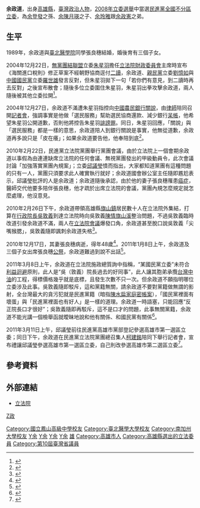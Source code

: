 {{Infobox AM
| name                = 余政道
| image               =
| office              = {{ROC}}第4-7屆[[立法委員|立法委員]]
| term_start          = 1999年2月1日
| term_end            = 2012年1月31日
| constituency        = [[高雄市立法委員選舉區|高雄縣選舉區]]（第4-6屆）<br>[[全國不分區及僑居國外國民選區|全國不分區及僑居國外國民選區]]（第7屆）
| sex                 = 男
| birth_date          = {{Birth date and age|1963|9|27}}
| birth_place         = {{TWN}}[[高雄縣|高雄縣]]<br>（今[[高雄市|高雄市]]）
| nationality         = {{ROC}}
| party               = {{DPP}}
| spouse              = 張良穗(歿)
| children            = 三個子女
| parents = [[余陳月瑛|余陳月瑛]]（母）
| relatives = [[余登發|余登發]]（祖父）<br/>[[黃余綉鸞|黃余綉鸞]]（姑姑）<br/>[[余玲雅|余玲雅]]（姐姐）<br/>[[余政憲|余政憲]]（哥哥）
| educate = 
*臺灣省立鳳山中學畢業
*[[臺北醫學院|臺北醫學院]]畢業
*美國[[南加州大學|南加州大學]]公共行政法學碩士
*美國[[紐澤西州立大學|紐澤西州立大學]]財務金融研究所
*美國南加州大學公共行政法學博士班研究
| past = 
*保護高屏溪綠色聯盟成員
*余登發文教基金會執行長
*[[高苑高級工商職業學校|高苑高級工商職業學校]]董事
*[[臺灣省議會|臺灣省議會]]（第十屆）議員<br><span style="color: blue;">(1994年-1999年)</span>
*立法院（第四屆）委員<br><span style="color: blue;">(1999年2月1日-2002年1月31日)</span>
*立法院（第五屆）委員<br><span style="color: blue;">(2002年2月1日-2005年1月31日)</span>
*立法院（第六屆）委員<br><span style="color: blue;">(2005年2月1日-2008年1月31日)</span>
*立法院（第七屆）委員<br><span style="color: blue;">(2008年2月1日-2012年1月31日)</span>
*民主進步黨[[正義連線|正義連線]]執行委員
*民主進步黨立法院黨團副幹事長
*大高雄受暴婦女保護網路召集人
}}

'''余政道'''{{BD|1963年|9月27日|||}}，出身[[高雄縣|高雄縣]]，[[臺灣|臺灣]][[政治人物|政治人物]]，[[2008年中華民國立法委員選舉|2008年立委選舉]]中當選[[民進黨|民進黨]][[全國不分區|全國不分區]][[立委|立委]]，為[[余登發|余登發]]之孫、[[余陳月瑛|余陳月瑛]]之子、[[余玲雅|余玲雅]]跟[[余政憲|余政憲]]之弟。

==生平==
1989年，余政道與[[臺北醫學院|臺北醫學院]]同學張良穗結婚，婚後育有三個子女。

2004年12月22日，[[無黨團結聯盟|無黨團結聯盟]]立委[[朱星羽|朱星羽]]擔任[[立法院財政委員會|立法院財政委員會]]主席時宣布《海關進口稅則》修正草案不經朝野協商逕付[[二讀|二讀]]，余政道、[[親民黨|親民黨]]立委[[劉憶如|劉憶如]]與[[中國國民黨|中國國民黨]]立委[[羅世雄|羅世雄]]發言反對，但朱星羽拋下一句「若你們有意見，到二讀時再去反對」之後宣布散會；隨後多位立委圍住朱星羽，朱星羽出拳攻擊余政道，兩人隨後被其他立委拉開<ref>{{cite news|language=zh-tw|author=李鴻典|title=今日人物／57歲猝逝！ 敢做敢言朱星羽 草莽衝撞立法院|url=http://www.nownews.com/n/2013/02/18/324506|publisher=[[今日新聞網|今日新聞網]]|date=2013-02-18|accessdate=2016-08-21|archive-date=2016-08-21|archive-url=https://web.archive.org/web/20160821221754/http://www.nownews.com/n/2013/02/18/324506|dead-url=no}}</ref>。

2004年12月27日，余政道不滿遭朱星羽指控向[[中國農民銀行|中國農民銀行]][[關說|關說]]，由[[律師|律師]]陪同召開[[記者會|記者會]]，強調事實是他做「選民服務」幫助選民協商還款、減少銀行[[呆帳|呆帳]]，他希望朱星羽公開道歉，否則他將控告朱星羽[[誹謗罪|誹謗罪]]。同日，朱星羽回應，「關說」與「選民服務」都是一樣的意思，余政道陪人到銀行關說是事實，他無從道歉，余政道再多說只是「皮在癢」；如果余政道要告他，他奉陪到底<ref>{{cite news|language=zh-tw|author=[[李八方|李八方]]|title=朱星羽：余政道皮在癢|url=http://www.appledaily.com.tw/appledaily/article/forum/20041228/1476982|publisher=[[台灣蘋果日報|台灣蘋果日報]]|date=2004-12-28|accessdate=2016-08-21|archive-date=2017-01-13|archive-url=https://web.archive.org/web/20170113094007/http://www.appledaily.com.tw/appledaily/article/forum/20041228/1476982/|dead-url=no}}</ref>。

2010年2月22日，民進黨立法院黨團舉行黨團會議，由於立法院上一個會期余政道以事假為由連連缺席立法院的任何會議、無視黨團發出的甲級動員令，此次會議討論「加強落實黨團內規案」；立委[[邱議瑩|邱議瑩]]憤而指出，大家都知道黨團有這種問題的只有一人，黨團只須要求此人確實執行就好；余政道國會辦公室主任隨即尷尬表示，邱議瑩批評的人是余政道；余政道隨後承認，由於他的妻子張良穗罹患[[癌症|癌症]]，醫師交代他要多陪伴張良穗，他才疏於出席立法院的會議，黨團內規怎麼規定就怎麼處理，他沒意見。 

2010年2月26日下午，余政道帶領高雄縣[[旗山區|旗山鎮]]居民數十人在立法院外集結，打算在[[行政院長|行政院長]][[吳敦義|吳敦義]]到達立法院時向吳敦義[[陳情|陳情]][[旗山溪|旗山溪]]整治問題，不過吳敦義臨時改道引發余政道不滿，兩人在[[立法院會議|立法院會議]]爆發口角，余政道甚至脫口說吳敦義「尖嘴猴腮」，吳敦義隨即諷刺余政道失格<ref>{{Cite web |url=http://video.chinatimes.com/video-bydate-cnt.aspx?cid=1&nid=27179 |title=尖嘴猴腮vs.蛔蟲 余政道質詢 吳揆回譏 |accessdate=2014-08-02 |archive-date=2015-01-21 |archive-url=https://web.archive.org/web/20150121192941/http://video.chinatimes.com/video-bydate-cnt.aspx?cid=1&nid=27179 |dead-url=no }}</ref>。

2010年12月17日，其妻張良穗病逝，得年48歲<ref>{{Cite web |url=http://www.idn.com.tw/news/news_content.php?catid=5&catsid=6&catdid=0&artid=20110108abcd014 |title=立委余政道夫人張良穗 昨彌撒安葬 |accessdate=2014-08-02 |archive-date=2019-05-02 |archive-url=https://web.archive.org/web/20190502141933/http://www.idn.com.tw/news/news_content.php?catid=5&catsid=6&catdid=0&artid=20110108abcd014 |dead-url=no }}</ref>。2011年1月8日上午，余政道及三個子女出席張良穗[[公祭|公祭]]，余政道難過到說不出話<ref>{{Cite web |url=http://news.cts.com.tw/cts/general/201101/201101080648130.html |title=妻乳癌病逝 余政道悲痛哭紅眼 |accessdate=2014-08-02 |archive-date=2019-05-02 |archive-url=https://web.archive.org/web/20190502233037/https://news.cts.com.tw/cts/general/201101/201101080648130.html |dead-url=no }}</ref>。

2011年3月8日上午，余政道在立法院施政總質詢中指稱，“某國民黨立委”未符合[[利益迴避|利益迴避]]原則，此人是“吳（敦義）院長過去的好同事”，此人讓其胞弟承攬[[台灣中油|台灣中油]]的工程，得標價格幾乎就是底標，且發生次數不只一次。但余政道不願指明哪位立委涉及此事。吳敦義隨即駁斥，這和黨籍無關，請余政道不要對黨籍做無謂的影射，全台灣最大的貪污犯就是民進黨籍（暗指[[陳水扁家庭密帳案|陳水扁家庭密帳案]]），「國民黨裡面有壞蛋」與「民進黨裡面也有好人」是一樣的道理。余政道一時語塞，只能回應“反正院長口才很好”；吳敦義隨即再駁斥，這不是口才的問題，此事無關黨籍，余政道不能光講一個檢舉函就曖昧地說和他有關係、和國民黨有關係<ref>{{Cite web |url=http://hk.crntt.com/doc/1016/2/1/5/101621525.html |title=吳敦義嗆最大貪污犯是民進黨籍 綠委語塞 |accessdate=2014-08-02 |archive-date=2019-05-02 |archive-url=https://web.archive.org/web/20190502095819/http://hk.crntt.com/doc/1016/2/1/5/101621525.html |dead-url=no }}</ref>。

2011年3月11日上午，邱議瑩前往民進黨高雄市黨部登記參選高雄市第一選區立委；同日下午，余政道在民進黨立法院黨團總召集人[[柯建銘|柯建銘]]陪同下舉行記者會，宣布禮讓邱議瑩參選高雄市第一選區立委，自己則改參選高雄市第二選區立委<ref>{{cite news|language=zh-tw|author=王鼎鈞|title=邱議瑩轉戰高雄市 余政道禮讓換區選立委|url=https://newtalk.tw/news/view/2011-03-11/12670|publisher=[[新頭殼|新頭殼]]|date=2011-03-11|accessdate=2017-01-22|archive-date=2019-05-02|archive-url=https://web.archive.org/web/20190502083214/https://newtalk.tw/news/view/2011-03-11/12670|dead-url=no}}</ref>。


==參考資料==
{{reflist}}

==外部連結==
*[http://www.ly.gov.tw/03_leg/0301_main/legIntro.action?lgno=00012&stage=7 立法院] {{Wayback|url=http://www.ly.gov.tw/03_leg/0301_main/legIntro.action?lgno=00012&stage=7 |date=20160304115148 }}

{{中華民國第四屆立法委員}}
{{中華民國第五屆立法委員}}
{{中華民國第六屆立法委員}}
{{中華民國第七屆立法委員}}
{{DEFAULTSORT: Yu, Jan-Daw}}
[[Category:國立鳳山高級中學校友|Category:國立鳳山高級中學校友]]
[[Category:臺北醫學大學校友|Category:臺北醫學大學校友]]
[[Category:南加州大學校友|Category:南加州大學校友]]
[[Category:第四屆立法院立法委員|Y余]]
[[Category:第五屆立法院立法委員|Y余]]
[[Category:第六屆立法院立法委員|Y余]]
[[Category:第七屆立法院立法委員|Y余]]
[[Category:民主進步黨籍立法委員|雄]]
[[category:余家班|Z政]]
[[Category:高雄市人|Category:高雄市人]]
[[Category:高雄縣選出的立法委員|Category:高雄縣選出的立法委員]]
[[Category:第10屆臺灣省議員|Category:第10屆臺灣省議員]]